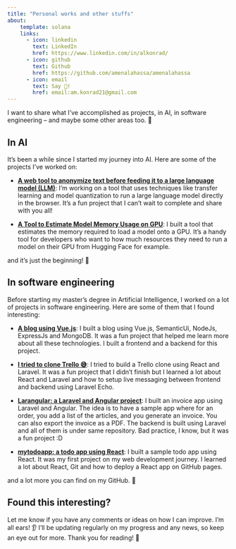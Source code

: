 ```yaml
---
title: "Personal works and other stuffs"
about:
    template: solana
    links:
      - icon: linkedin
        text: LinkedIn
        href: https://www.linkedin.com/in/alkonrad/
      - icon: github
        text: Github
        href: https://github.com/amenalahassa/amenalahassa
      - icon: email
        text: Say 👋!
        href: email:am.konrad21@gmail.com
---
```


I want to share what I’ve accomplished as projects, in AI, in software engineering – and maybe some other areas too. 🚀

## In AI
It's been a while since I started my journey into AI. Here are some of the projects I've worked on:

- **[A web tool to anonymize text before feeding it to a large language model (LLM)](https://amenalahassa.github.io/web-anonymiser/)**: I'm working on a tool that uses techniques like transfer learning and model quantization to run a large language model directly in the browser. It's a fun project that I can't wait to complete and share with you all!

- **[A Tool to Estimate Model Memory Usage on GPU](https://huggingface.co/spaces/konradhugging/model-gpu-estimator)**: I built a tool that estimates the memory required to load a model onto a GPU. It's a handy tool for developers who want to how much resources they need to run a model on their GPU from Hugging Face for example.

and it's just the beginning! 🚀

## In software engineering
Before starting my master's degree in Artificial Intelligence, I worked on a lot of projects in software engineering. Here are some of them that I found interesting:

- **[A blog using Vue.js](https://github.com/amenalahassa/avo-blog-frontend)**: I built a blog using Vue.js, SemanticUi, NodeJs, ExpressJs and MongoDB. It was a fun project that helped me learn more about all these technologies. I built a frontend and a backend for this project.

- **[I tried to clone Trello 😅](https://github.com/amenalahassa/trello-frontend)**: I tried to build a Trello clone using React and Laravel. It was a fun project that I didn't finish but I learned a lot about React and Laravel and how to setup live messaging between frontend and backend using Laravel Echo.

- **[Larangular: a Laravel and Angular project](https://github.com/amenalahassa/larangular)**: I built an invoice app using Laravel and Angular. The idea is to have a sample app where for an order, you add a list of the articles, and you generate an invoice. You can also export the invoice as a PDF. The backend is built using Laravel and all of them is under same repository. Bad practice, I know, but it was a fun project :D

- **[mytodoapp: a todo app using React](https://21amxxx.github.io/mytodosapp/)**: I built a sample todo app using React. It was my first project on my web development journey. I learned a lot about React, Git and how to deploy a React app on GitHub pages.

and a lot more you can find on my GitHub. 🌟

## Found this interesting?
Let me know if you have any comments or ideas on how I can improve. I’m all ears! 👂 I’ll be updating regularly on my progress and any news, so keep an eye out for more.
Thank you for reading! 💖